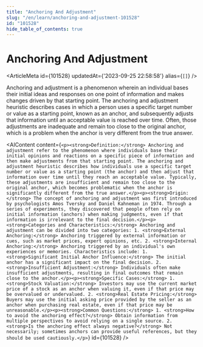 ```yaml
---
title: "Anchoring And Adjustment"
slug: "/en/learn/anchoring-and-adjustment-101528"
id: "101528"
hide_table_of_contents: true
---
```



# Anchoring And Adjustment

<ArticleMeta id={101528} updatedAt={'2023-09-25 22:58:58'} alias={`[]`} />
<div className='border-solid border-b border-t-0 my-4 border-[var(--ifm-color-gray-300)]' />

Anchoring and adjustment is a phenomenon wherein an individual bases their initial ideas and responses on one point of information and makes changes driven by that starting point. The anchoring and adjustment heuristic describes cases in which a person uses a specific target number or value as a starting point, known as an anchor, and subsequently adjusts that information until an acceptable value is reached over time. Often, those adjustments are inadequate and remain too close to the original anchor, which is a problem when the anchor is very different from the true answer.

<AIContent content={`<p><strong>Definition:</strong> Anchoring and adjustment refer to the phenomenon where individuals base their initial opinions and reactions on a specific piece of information and then make adjustments from that starting point. The anchoring and adjustment heuristic describes how individuals use a specific target number or value as a starting point (the anchor) and then adjust that information over time until they reach an acceptable value. Typically, these adjustments are insufficient and remain too close to the original anchor, which becomes problematic when the anchor is significantly different from the true answer.</p><p><strong>Origin:</strong> The concept of anchoring and adjustment was first introduced by psychologists Amos Tversky and Daniel Kahneman in 1974. Through a series of experiments, they discovered that people often rely on initial information (anchors) when making judgments, even if that information is irrelevant to the final decision.</p><p><strong>Categories and Characteristics:</strong> Anchoring and adjustment can be divided into two categories: 1. <strong>External Anchoring:</strong> Anchoring triggered by external information or cues, such as market prices, expert opinions, etc. 2. <strong>Internal Anchoring:</strong> Anchoring triggered by an individual's own experiences or memories. Characteristics include: 1. <strong>Significant Initial Anchor Influence:</strong> The initial anchor has a significant impact on the final decision. 2. <strong>Insufficient Adjustment:</strong> Individuals often make insufficient adjustments, resulting in final outcomes that remain close to the anchor.</p><p><strong>Specific Cases:</strong> 1. <strong>Stock Valuation:</strong> Investors may use the current market price of a stock as an anchor when valuing it, even if that price may be overvalued or undervalued. 2. <strong>Real Estate Pricing:</strong> Buyers may use the initial asking price provided by the seller as an anchor when purchasing real estate, even if that price may be unreasonable.</p><p><strong>Common Questions:</strong> 1. <strong>How to avoid the anchoring effect?</strong> Obtain information from multiple perspectives to avoid relying on a single source. 2. <strong>Is the anchoring effect always negative?</strong> Not necessarily; sometimes anchors can provide useful references, but they should be used cautiously.</p>`} id={101528} />
